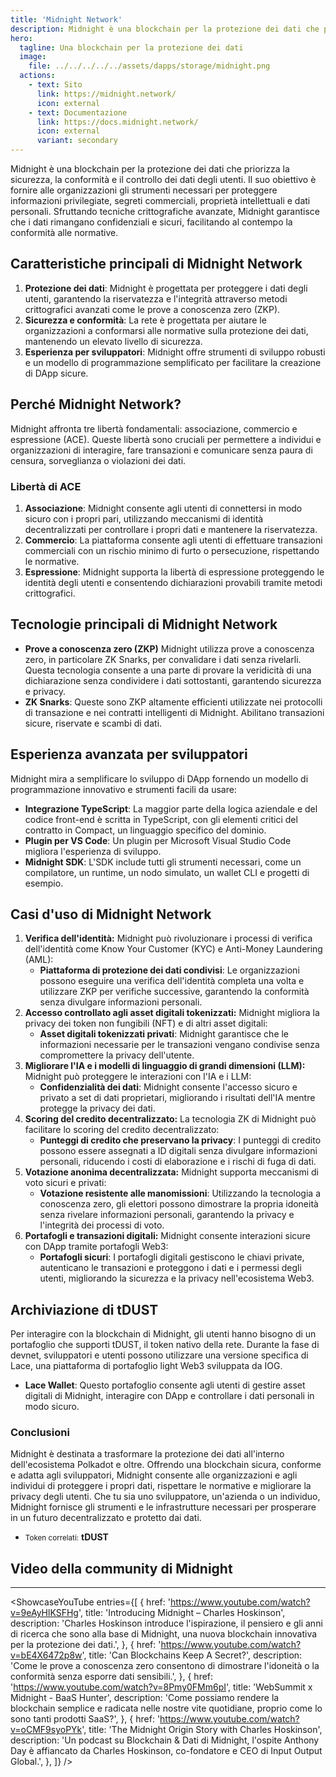 ```yaml
---
title: 'Midnight Network'
description: Midnight è una blockchain per la protezione dei dati che priorizza la sicurezza, la conformità e il controllo dei dati degli utenti
hero:
  tagline: Una blockchain per la protezione dei dati
  image: 
    file: ../../../../../assets/dapps/storage/midnight.png
  actions:
    - text: Sito
      link: https://midnight.network/
      icon: external
    - text: Documentazione
      link: https://docs.midnight.network/
      icon: external
      variant: secondary
---
```



Midnight è una blockchain per la protezione dei dati che priorizza la sicurezza, la conformità e il controllo dei dati degli utenti. Il suo obiettivo è fornire alle organizzazioni gli strumenti necessari per proteggere informazioni privilegiate, segreti commerciali, proprietà intellettuali e dati personali. 
Sfruttando tecniche crittografiche avanzate, Midnight garantisce che i dati rimangano confidenziali e sicuri, facilitando al contempo la conformità alle normative.

## Caratteristiche principali di Midnight Network
1. **Protezione dei dati**: Midnight è progettata per proteggere i dati degli utenti, garantendo la riservatezza e l'integrità attraverso metodi crittografici avanzati come le prove a conoscenza zero (ZKP).
2. **Sicurezza e conformità**: La rete è progettata per aiutare le organizzazioni a conformarsi alle normative sulla protezione dei dati, mantenendo un elevato livello di sicurezza.
3. **Esperienza per sviluppatori**: Midnight offre strumenti di sviluppo robusti e un modello di programmazione semplificato per facilitare la creazione di DApp sicure.

## Perché Midnight Network?
Midnight affronta tre libertà fondamentali: associazione, commercio e espressione (ACE). Queste libertà sono cruciali per permettere a individui e organizzazioni di interagire, fare transazioni e comunicare senza paura di censura, sorveglianza o violazioni dei dati.

### Libertà di ACE
1. **Associazione**: Midnight consente agli utenti di connettersi in modo sicuro con i propri pari, utilizzando meccanismi di identità decentralizzati per controllare i propri dati e mantenere la riservatezza.
2. **Commercio**: La piattaforma consente agli utenti di effettuare transazioni commerciali con un rischio minimo di furto o persecuzione, rispettando le normative.
3. **Espressione**: Midnight supporta la libertà di espressione proteggendo le identità degli utenti e consentendo dichiarazioni provabili tramite metodi crittografici.

## Tecnologie principali di Midnight Network
- **Prove a conoscenza zero (ZKP)** Midnight utilizza prove a conoscenza zero, in particolare ZK Snarks, per convalidare i dati senza rivelarli. Questa tecnologia consente a una parte di provare la veridicità di una dichiarazione senza condividere i dati sottostanti, garantendo sicurezza e privacy.
- **ZK Snarks**: Queste sono ZKP altamente efficienti utilizzate nei protocolli di transazione e nei contratti intelligenti di Midnight. Abilitano transazioni sicure, riservate e scambi di dati.

## Esperienza avanzata per sviluppatori
Midnight mira a semplificare lo sviluppo di DApp fornendo un modello di programmazione innovativo e strumenti facili da usare:
- **Integrazione TypeScript**: La maggior parte della logica aziendale e del codice front-end è scritta in TypeScript, con gli elementi critici del contratto in Compact, un linguaggio specifico del dominio.
- **Plugin per VS Code**: Un plugin per Microsoft Visual Studio Code migliora l'esperienza di sviluppo.
- **Midnight SDK**: L'SDK include tutti gli strumenti necessari, come un compilatore, un runtime, un nodo simulato, un wallet CLI e progetti di esempio.

## Casi d'uso di Midnight Network
1. **Verifica dell'identità:** Midnight può rivoluzionare i processi di verifica dell'identità come Know Your Customer (KYC) e Anti-Money Laundering (AML):
   - **Piattaforma di protezione dei dati condivisi**: Le organizzazioni possono eseguire una verifica dell'identità completa una volta e utilizzare ZKP per verifiche successive, garantendo la conformità senza divulgare informazioni personali.
2. **Accesso controllato agli asset digitali tokenizzati:** Midnight migliora la privacy dei token non fungibili (NFT) e di altri asset digitali:
   - **Asset digitali tokenizzati privati**: Midnight garantisce che le informazioni necessarie per le transazioni vengano condivise senza compromettere la privacy dell'utente.
3. **Migliorare l'IA e i modelli di linguaggio di grandi dimensioni (LLM):** Midnight può proteggere le interazioni con l'IA e i LLM:
   - **Confidenzialità dei dati**: Midnight consente l'accesso sicuro e privato a set di dati proprietari, migliorando i risultati dell'IA mentre protegge la privacy dei dati.
4. **Scoring del credito decentralizzato:** La tecnologia ZK di Midnight può facilitare lo scoring del credito decentralizzato:
   - **Punteggi di credito che preservano la privacy**: I punteggi di credito possono essere assegnati a ID digitali senza divulgare informazioni personali, riducendo i costi di elaborazione e i rischi di fuga di dati.
5. **Votazione anonima decentralizzata:** Midnight supporta meccanismi di voto sicuri e privati:
   - **Votazione resistente alle manomissioni**: Utilizzando la tecnologia a conoscenza zero, gli elettori possono dimostrare la propria idoneità senza rivelare informazioni personali, garantendo la privacy e l'integrità dei processi di voto.
6. **Portafogli e transazioni digitali:** Midnight consente interazioni sicure con DApp tramite portafogli Web3:
   - **Portafogli sicuri**: I portafogli digitali gestiscono le chiavi private, autenticano le transazioni e proteggono i dati e i permessi degli utenti, migliorando la sicurezza e la privacy nell'ecosistema Web3.

## Archiviazione di tDUST
Per interagire con la blockchain di Midnight, gli utenti hanno bisogno di un portafoglio che supporti tDUST, il token nativo della rete. Durante la fase di devnet, sviluppatori e utenti possono utilizzare una versione specifica di Lace, una piattaforma di portafoglio light Web3 sviluppata da IOG.
- **Lace Wallet**: Questo portafoglio consente agli utenti di gestire asset digitali di Midnight, interagire con DApp e controllare i dati personali in modo sicuro.

### Conclusioni
Midnight è destinata a trasformare la protezione dei dati all'interno dell'ecosistema Polkadot e oltre. Offrendo una blockchain sicura, conforme e adatta agli sviluppatori, Midnight consente alle organizzazioni e agli individui di proteggere i propri dati, rispettare le normative e migliorare la privacy degli utenti. Che tu sia uno sviluppatore, un'azienda o un individuo, Midnight fornisce gli strumenti e le infrastrutture necessari per prosperare in un futuro decentralizzato e protetto dai dati.

- <small>Token correlati:</small> **tDUST**

## Video della community di Midnight
------------
<ShowcaseYouTube
  entries={[
    {
        href: 'https://www.youtube.com/watch?v=9eAyHlKSFHg',
      title: 'Introducing Midnight – Charles Hoskinson',
      description: 'Charles Hoskinson introduce l\'ispirazione, il pensiero e gli anni di ricerca che sono alla base di Midnight, una nuova blockchain innovativa per la protezione dei dati.',
    },
        {
        href: 'https://www.youtube.com/watch?v=bE4X6472p8w',
      title: 'Can Blockchains Keep A Secret?',
      description: 'Come le prove a conoscenza zero consentono di dimostrare l\'idoneità o la conformità senza esporre dati sensibili.',
    },
        {
        href: 'https://www.youtube.com/watch?v=8Pmy0FMm6pI',
      title: 'WebSummit x Midnight - BaaS Hunter',
      description: 'Come possiamo rendere la blockchain semplice e radicata nelle nostre vite quotidiane, proprio come lo sono tanti prodotti SaaS?',
    },
        {
        href: 'https://www.youtube.com/watch?v=oCMF9syoPYk',
      title: 'The Midnight Origin Story with Charles Hoskinson',
      description: 'Un podcast su Blockchain & Dati di Midnight, l\'ospite Anthony Day è affiancato da Charles Hoskinson, co-fondatore e CEO di Input Output Global.',
    },
  ]} />
